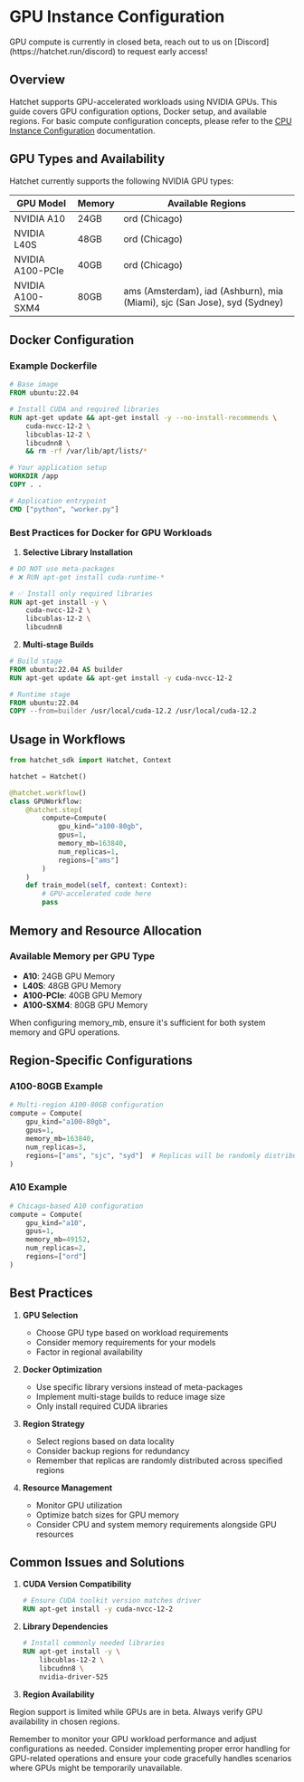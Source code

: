 
# GPU Instance Configuration

<Callout type="warning">
  GPU compute is currently in closed beta, reach out to us on [Discord](https://hatchet.run/discord) to request early
  access!
</Callout>

## Overview

Hatchet supports GPU-accelerated workloads using NVIDIA GPUs. This guide covers GPU configuration options, Docker setup, and available regions. For basic compute configuration concepts, please refer to the [CPU Instance Configuration](cpu.mdx) documentation.

## GPU Types and Availability

Hatchet currently supports the following NVIDIA GPU types:

| GPU Model        | Memory | Available Regions                                                         |
| ---------------- | ------ | ------------------------------------------------------------------------- |
| NVIDIA A10       | 24GB   | ord (Chicago)                                                             |
| NVIDIA L40S      | 48GB   | ord (Chicago)                                                             |
| NVIDIA A100-PCIe | 40GB   | ord (Chicago)                                                             |
| NVIDIA A100-SXM4 | 80GB   | ams (Amsterdam), iad (Ashburn), mia (Miami), sjc (San Jose), syd (Sydney) |

## Docker Configuration

### Example Dockerfile

```dockerfile
# Base image
FROM ubuntu:22.04

# Install CUDA and required libraries
RUN apt-get update && apt-get install -y --no-install-recommends \
    cuda-nvcc-12-2 \
    libcublas-12-2 \
    libcudnn8 \
    && rm -rf /var/lib/apt/lists/*

# Your application setup
WORKDIR /app
COPY . .

# Application entrypoint
CMD ["python", "worker.py"]
```

### Best Practices for Docker for GPU Workloads

1. **Selective Library Installation**

```dockerfile
# DO NOT use meta-packages
# ❌ RUN apt-get install cuda-runtime-*

# ✅ Install only required libraries
RUN apt-get install -y \
    cuda-nvcc-12-2 \
    libcublas-12-2 \
    libcudnn8
```

2. **Multi-stage Builds**

```dockerfile
# Build stage
FROM ubuntu:22.04 AS builder
RUN apt-get update && apt-get install -y cuda-nvcc-12-2

# Runtime stage
FROM ubuntu:22.04
COPY --from=builder /usr/local/cuda-12.2 /usr/local/cuda-12.2
```

## Usage in Workflows

```python
from hatchet_sdk import Hatchet, Context

hatchet = Hatchet()

@hatchet.workflow()
class GPUWorkflow:
    @hatchet.step(
        compute=Compute(
            gpu_kind="a100-80gb",
            gpus=1,
            memory_mb=163840,
            num_replicas=1,
            regions=["ams"]
        )
    )
    def train_model(self, context: Context):
        # GPU-accelerated code here
        pass
```

## Memory and Resource Allocation

### Available Memory per GPU Type

- **A10**: 24GB GPU Memory
- **L40S**: 48GB GPU Memory
- **A100-PCIe**: 40GB GPU Memory
- **A100-SXM4**: 80GB GPU Memory

When configuring memory_mb, ensure it's sufficient for both system memory and GPU operations.

## Region-Specific Configurations

### A100-80GB Example

```python
# Multi-region A100-80GB configuration
compute = Compute(
    gpu_kind="a100-80gb",
    gpus=1,
    memory_mb=163840,
    num_replicas=3,
    regions=["ams", "sjc", "syd"]  # Replicas will be randomly distributed
)
```

### A10 Example

```python
# Chicago-based A10 configuration
compute = Compute(
    gpu_kind="a10",
    gpus=1,
    memory_mb=49152,
    num_replicas=2,
    regions=["ord"]
)
```

## Best Practices

1. **GPU Selection**

   - Choose GPU type based on workload requirements
   - Consider memory requirements for your models
   - Factor in regional availability

2. **Docker Optimization**

   - Use specific library versions instead of meta-packages
   - Implement multi-stage builds to reduce image size
   - Only install required CUDA libraries

3. **Region Strategy**

   - Select regions based on data locality
   - Consider backup regions for redundancy
   - Remember that replicas are randomly distributed across specified regions

4. **Resource Management**
   - Monitor GPU utilization
   - Optimize batch sizes for GPU memory
   - Consider CPU and system memory requirements alongside GPU resources

## Common Issues and Solutions

1. **CUDA Version Compatibility**

   ```dockerfile
   # Ensure CUDA toolkit version matches driver
   RUN apt-get install -y cuda-nvcc-12-2
   ```

2. **Library Dependencies**

   ```dockerfile
   # Install commonly needed libraries
   RUN apt-get install -y \
       libcublas-12-2 \
       libcudnn8 \
       nvidia-driver-525
   ```

3. **Region Availability**

Region support is limited while GPUs are in beta. Always verify GPU availability in chosen regions.

Remember to monitor your GPU workload performance and adjust configurations as needed. Consider implementing proper error handling for GPU-related operations and ensure your code gracefully handles scenarios where GPUs might be temporarily unavailable.
